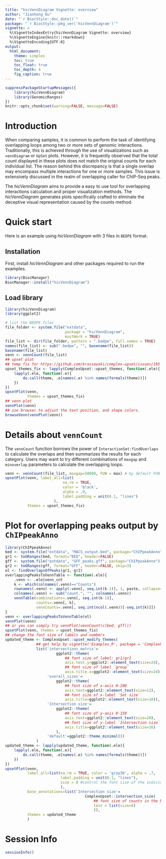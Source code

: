 ```yaml
---
title: "hicVennDiagram Vignette: overview"
author: "Jianhong Ou"
date: "`r BiocStyle::doc_date()`"
package: "`r BiocStyle::pkg_ver('hicVennDiagram')`"
vignette: >
  %\VignetteIndexEntry{hicVennDiagram Vignette: overview}
  %\VignetteEngine{knitr::rmarkdown}
  %\VignetteEncoding{UTF-8}
output:
  html_document:
    theme: simplex
    toc: true
    toc_float: true
    toc_depth: 4
    fig_caption: true
---
```


```r
suppressPackageStartupMessages({
    library(hicVennDiagram)
    library(GenomicRanges)
})
knitr::opts_chunk$set(warning=FALSE, message=FALSE)
```

# Introduction
When comparing samples, it is common to perform the task of identifying 
overlapping loops among two or more sets of genomic interactions.
Traditionally, this is achieved through the use of visualizations such as
`vennDiagram` or `UpSet` plots.
However, it is frequently observed that the total count displayed in these
plots does not match the original counts for each individual list.
The reason behind this discrepancy is that a single overlap may encompass
multiple interactions for one or more samples.
This issue is extensively discussed in the realm of overlapping caller
for ChIP-Seq peaks.

The _hicVennDiagram_ aims to provide a easy to use tool for overlapping
interactions calculation and proper visualization methods. The _hicVennDiagram_
generates plots specifically crafted to eliminate the deceptive visual
representation caused by the counts method.

# Quick start

Here is an example using _hicVennDiagram_ with 3 files in `BEDPE` format.

## Installation
First, install _hicVennDiagram_ and other packages required to run 
the examples.

```r
library(BiocManager)
BiocManager::install("hicVennDiagram")
```
## Load library

```r
library(hicVennDiagram)
library(ggplot2)
```


```r
# list the BEDPE files
file_folder <- system.file("extdata",
                           package = "hicVennDiagram",
                           mustWork = TRUE)
file_list <- dir(file_folder, pattern = ".bedpe", full.names = TRUE)
names(file_list) <- sub(".bedpe", "", basename(file_list))
basename(file_list)
venn <- vennCount(file_list)
## upset plot
## temp fix for https://github.com/krassowski/complex-upset/issues/195
upset_themes_fix <- lapply(ComplexUpset::upset_themes, function(.ele){
    lapply(.ele, function(.e){
        do.call(theme, .e[names(.e) %in% names(formals(theme))])
    })
})
upsetPlot(venn,
          themes = upset_themes_fix)
## venn plot
vennPlot(venn)
## use browser to adjust the text position, and shape colors.
browseVenn(vennPlot(venn))
```

# Details about `vennCount`
The `vennCount` function borrows the power of `InteractionSet:findOverlaps` to
calculate the overlaps and then summarizes the results for each category.
Users may want to try different combinations of `maxgap` and `minoverlap`
parameters to calculate the overlapping loops.
```r
venn <- vennCount(file_list, maxgap=50000, FUN = max) # by default FUN = min
upsetPlot(venn, label_all=list(
                          na.rm = TRUE,
                          color = 'black',
                          alpha = .9,
                          label.padding = unit(0.1, "lines")
                      ),
          themes = upset_themes_fix)
```

# Plot for overlapping peaks output by `ChIPpeakAnno`

```r
library(ChIPpeakAnno)
bed <- system.file("extdata", "MACS_output.bed", package="ChIPpeakAnno")
gr1 <- toGRanges(bed, format="BED", header=FALSE)
gff <- system.file("extdata", "GFF_peaks.gff", package="ChIPpeakAnno")
gr2 <- toGRanges(gff, format="GFF", header=FALSE, skip=3)
ol <- findOverlapsOfPeaks(gr1, gr2)
overlappingPeaksToVennTable <- function(.ele){
    .venn <- .ele$venn_cnt
    k <- which(colnames(.venn)=="Counts")
    rownames(.venn) <- apply(.venn[, seq.int(k-1)], 1, paste, collapse="")
    colnames(.venn) <- sub("count.", "", colnames(.venn))
    vennTable(combinations=.venn[, seq.int(k-1)],
              counts=.venn[, k],
              vennCounts=.venn[, seq.int(ncol(.venn))[-seq.int(k)]])
}
venn <- overlappingPeaksToVennTable(ol)
vennPlot(venn)
## or you can simply try vennPlot(vennCount(c(bed, gff)))
upsetPlot(venn, themes = upset_themes_fix)
## change the font size of labels and numbers
updated_theme <- ComplexUpset::upset_modify_themes(
              ## get help by vignette('Examples_R', package = 'ComplexUpset')
              list('intersections_matrix'=
                       ggplot2::theme(
                           ## font size of label: gr1/gr2
                           axis.text.y=ggplot2::element_text(size=24),
                           ## font size of label `group`
                           axis.title.x=ggplot2::element_text(size=24)),
                   'overall_sizes'=
                       ggplot2::theme(
                           ## font size of x-axis 0-200
                           axis.text=ggplot2::element_text(size=12),
                           ## font size of x-label `Set size`
                           axis.title=ggplot2::element_text(size=18)),
                   'Intersection size'=
                       ggplot2::theme(
                           ## font size of y-axis 0-150
                           axis.text=ggplot2::element_text(size=20),
                           ## font size of y-label `Intersection size`
                           axis.title=ggplot2::element_text(size=16)
                       ),
                   'default'=ggplot2::theme_minimal())
              )
updated_theme <- lapply(updated_theme, function(.ele){
    lapply(.ele, function(.e){
        do.call(theme, .e[names(.e) %in% names(formals(theme))])
    })
})
upsetPlot(venn,
          label_all=list(na.rm = TRUE, color = 'gray30', alpha = .7,
                         label.padding = unit(0.1, "lines"),
                         size = 8 #control the font size of the individual num
                         ),
          base_annotations=list('Intersection size'=
                                    ComplexUpset::intersection_size(
                                        ## font size of counts in the bar-plot
                                        text = list(size=6)
                                        )),
          themes = updated_theme
          )
```

# Session Info
```r
sessionInfo()
```

